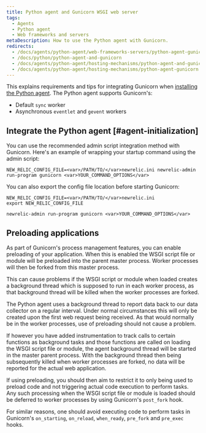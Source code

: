 ```yaml
---
title: Python agent and Gunicorn WSGI web server
tags:
  - Agents
  - Python agent
  - Web frameworks and servers
metaDescription: How to use the Python agent with Gunicorn.
redirects:
  - /docs/agents/python-agent/web-frameworks-servers/python-agent-gunicorn-wsgi-web-server
  - /docs/python/python-agent-and-gunicorn
  - /docs/agents/python-agent/hosting-mechanisms/python-agent-and-gunicorn
  - /docs/agents/python-agent/hosting-mechanisms/python-agent-gunicorn
---
```


This explains requirements and tips for integrating Gunicorn when [installing the Python agent](/docs/agents/python-agent/installation-configuration/python-agent-installation). The Python agent supports Gunicorn's:

* Default `sync` worker
* Asynchronous `eventlet` and `gevent` workers

## Integrate the Python agent [#agent-initialization]

You can use the recommended admin script integration method with Gunicorn. Here's an example of wrapping your startup command using the admin script:

```
NEW_RELIC_CONFIG_FILE=<var>/PATH/TO/</var>newrelic.ini newrelic-admin run-program gunicorn <var>YOUR_COMMAND_OPTIONS</var>
```

You can also export the config file location before starting Gunicorn:

```
NEW_RELIC_CONFIG_FILE=<var>/PATH/TO/</var>newrelic.ini
export NEW_RELIC_CONFIG_FILE

newrelic-admin run-program gunicorn <var>YOUR_COMMAND_OPTIONS</var>
```

## Preloading applications

As part of Gunicorn's process management features, you can enable preloading of your application. When this is enabled the WSGI script file or module will be preloaded into the parent master process. Worker processes will then be forked from this master process.

This can cause problems if the WSGI script or module when loaded creates a background thread which is supposed to run in each worker process, as that background thread will be killed when the worker processes are forked.

The Python agent uses a background thread to report data back to our data collector on a regular interval. Under normal circumstances this will only be created upon the first web request being received. As that would normally be in the worker processes, use of preloading should not cause a problem.

If however you have added instrumentation to track calls to certain functions as background tasks and those functions are called on loading the WSGI script file or module, the agent background thread will be started in the master parent process. With the background thread then being subsequently killed when worker processes are forked, no data will be reported for the actual web application.

If using preloading, you should then aim to restrict it to only being used to preload code and not triggering actual code execution to perform tasks. Any such processing when the WSGI script file or module is loaded should be deferred to worker processes by using Gunicorn's `post_fork` hook.

For similar reasons, one should avoid executing code to perform tasks in Gunicorn's `on_starting`, `on_reload`, `when_ready`, `pre_fork` and `pre_exec` hooks.
